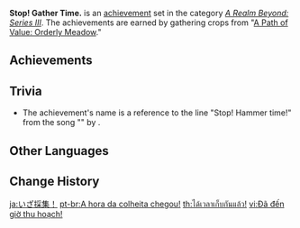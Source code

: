 {{Achievement Set Infobox
|title        = 
|primogems    = {{Achievement/Primogems|Stop! Gather Time.}}
|total        = {{Achievement/Total|Stop! Gather Time.}}
|category     = A Realm Beyond: Series III
}}
'''Stop! Gather Time.''' is an [[achievement]] set in the category ''[[A Realm Beyond: Series III]]''. The achievements are earned by gathering crops from "[[A Path of Value: Orderly Meadow]]."

==Achievements==
{{Achievements by Category Table|Stop! Gather Time.}}
<!--
==Notes==
-->
==Trivia==
* The achievement's name is a reference to the line "Stop! Hammer time!" from the song "{{w|U Can't Touch This}}" by {{w|MC Hammer}}.

==Other Languages==
{{Other Languages
|en      = Stop! Gather Time.
|zhs     = 采集时间到！
|zhs_rm  = Cǎijí Shíjiān Dào!
|zht     = 採集時間到！
|zht_rm  = Cǎijí Shíjiān Dào!
|zh_tl   = Time to Gather!
|ja      = いざ採集！
|ja_rm   = Iza Saishuu!
|ja_tl   = Now Collecting!
|ko      = 채집할 시간!
|ko_rm   = Chaejipal Sigan!
|ko_tl   = Time to Collecting!
|es      = ¡Temporada de cosecha!
|es_tl   = Harvest Season!
|fr      = C'est l'heure de la collecte !
|fr_tl   = It's Collection Time!
|ru      = Время собирать урожай!
|ru_tl   = It's Harvest Time!
|th      = ได้เวลาเก็บกันแล้ว!
|th_rm   = 
|th_tl   = 
|vi      = Đã đến giờ thu hoạch!
|vi_tl   = It's Time to Harvest!
|de      = Erntezeit!
|de_tl   = Harvest Season!
|id      = Saatnya Panen!
|id_tl   = It's Harvest Time!
|pt      = A hora da colheita chegou!
|pt_tl   = Harvest Time Has Arrived!
|tr      = Hasat Zamanı!
|tr_tl   = 
|it      = La stagione del raccolto
|it_tl   = 
}}

==Change History==
{{Change History|1.5}}
<!--
==References==
{{Reflist}}
-->

[[ja:いざ採集！]]
[[pt-br:A hora da colheita chegou!]]
[[th:ได้เวลาเก็บกันแล้ว!]]
[[vi:Đã đến giờ thu hoạch!]]